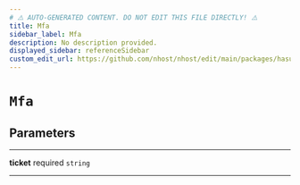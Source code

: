 ```yaml
---
# ⚠️ AUTO-GENERATED CONTENT. DO NOT EDIT THIS FILE DIRECTLY! ⚠️
title: Mfa
sidebar_label: Mfa
description: No description provided.
displayed_sidebar: referenceSidebar
custom_edit_url: https://github.com/nhost/nhost/edit/main/packages/hasura-auth-js/src/utils/types.ts#L124
---
```


# `Mfa`

## Parameters

---

**<span className="parameter-name">ticket</span>** <span className="optional-status">required</span> `string`

---
